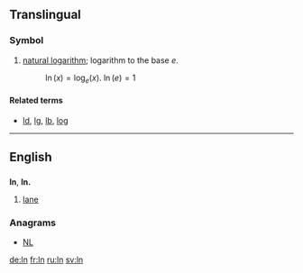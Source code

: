 ==Translingual==

===Symbol===
{{head|mul|symbol}}

# {{mathematics|lang=mul}} [[natural logarithm]]; logarithm to the base <math>e</math>.
#: <math>\ln(x) = \log_{e}(x)</math>. <math> \ln(e) = 1 </math>

====Related terms====
* [[ld]], [[lg]], [[lb]], [[log]]

----

==English==

==={{abbreviation}}===
'''ln''', '''ln.'''

# [[lane]]

===Anagrams===
* [[NL#English|NL]]

[[de:ln]]
[[fr:ln]]
[[ru:ln]]
[[sv:ln]]
